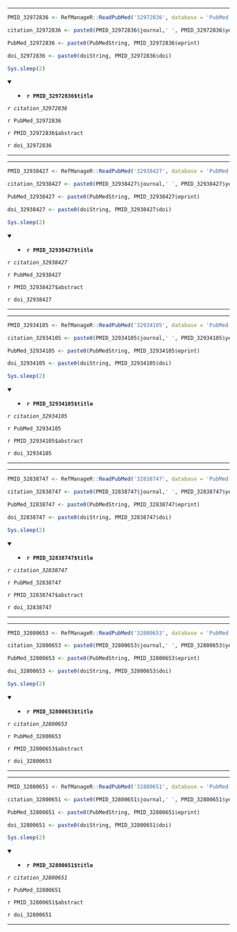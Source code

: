 

---

```r

PMID_32972836 <- RefManageR::ReadPubMed('32972836', database = 'PubMed')

citation_32972836 <- paste0(PMID_32972836$journal,' ', PMID_32972836$year, ' ', PMID_32972836$month,';', PMID_32972836$volume,'(', PMID_32972836$number,'):', PMID_32972836$pages)

PubMed_32972836 <- paste0(PubMedString, PMID_32972836$eprint)

doi_32972836 <- paste0(doiString, PMID_32972836$doi)

Sys.sleep(2)

```

<details open> <summary>
- **`r PMID_32972836$title`**
</summary> 

*`r citation_32972836`*

`r PubMed_32972836`

`r PMID_32972836$abstract`

`r doi_32972836`

</details>

---




---

```r

PMID_32938427 <- RefManageR::ReadPubMed('32938427', database = 'PubMed')

citation_32938427 <- paste0(PMID_32938427$journal,' ', PMID_32938427$year, ' ', PMID_32938427$month,';', PMID_32938427$volume,'(', PMID_32938427$number,'):', PMID_32938427$pages)

PubMed_32938427 <- paste0(PubMedString, PMID_32938427$eprint)

doi_32938427 <- paste0(doiString, PMID_32938427$doi)

Sys.sleep(2)

```

<details open> <summary>
- **`r PMID_32938427$title`**
</summary> 

*`r citation_32938427`*

`r PubMed_32938427`

`r PMID_32938427$abstract`

`r doi_32938427`

</details>

---




---

```r

PMID_32934105 <- RefManageR::ReadPubMed('32934105', database = 'PubMed')

citation_32934105 <- paste0(PMID_32934105$journal,' ', PMID_32934105$year, ' ', PMID_32934105$month,';', PMID_32934105$volume,'(', PMID_32934105$number,'):', PMID_32934105$pages)

PubMed_32934105 <- paste0(PubMedString, PMID_32934105$eprint)

doi_32934105 <- paste0(doiString, PMID_32934105$doi)

Sys.sleep(2)

```

<details open> <summary>
- **`r PMID_32934105$title`**
</summary> 

*`r citation_32934105`*

`r PubMed_32934105`

`r PMID_32934105$abstract`

`r doi_32934105`

</details>

---




---

```r

PMID_32838747 <- RefManageR::ReadPubMed('32838747', database = 'PubMed')

citation_32838747 <- paste0(PMID_32838747$journal,' ', PMID_32838747$year, ' ', PMID_32838747$month,';', PMID_32838747$volume,'(', PMID_32838747$number,'):', PMID_32838747$pages)

PubMed_32838747 <- paste0(PubMedString, PMID_32838747$eprint)

doi_32838747 <- paste0(doiString, PMID_32838747$doi)

Sys.sleep(2)

```

<details open> <summary>
- **`r PMID_32838747$title`**
</summary> 

*`r citation_32838747`*

`r PubMed_32838747`

`r PMID_32838747$abstract`

`r doi_32838747`

</details>

---




---

```r

PMID_32800653 <- RefManageR::ReadPubMed('32800653', database = 'PubMed')

citation_32800653 <- paste0(PMID_32800653$journal,' ', PMID_32800653$year, ' ', PMID_32800653$month,';', PMID_32800653$volume,'(', PMID_32800653$number,'):', PMID_32800653$pages)

PubMed_32800653 <- paste0(PubMedString, PMID_32800653$eprint)

doi_32800653 <- paste0(doiString, PMID_32800653$doi)

Sys.sleep(2)

```

<details open> <summary>
- **`r PMID_32800653$title`**
</summary> 

*`r citation_32800653`*

`r PubMed_32800653`

`r PMID_32800653$abstract`

`r doi_32800653`

</details>

---




---

```r

PMID_32800651 <- RefManageR::ReadPubMed('32800651', database = 'PubMed')

citation_32800651 <- paste0(PMID_32800651$journal,' ', PMID_32800651$year, ' ', PMID_32800651$month,';', PMID_32800651$volume,'(', PMID_32800651$number,'):', PMID_32800651$pages)

PubMed_32800651 <- paste0(PubMedString, PMID_32800651$eprint)

doi_32800651 <- paste0(doiString, PMID_32800651$doi)

Sys.sleep(2)

```

<details open> <summary>
- **`r PMID_32800651$title`**
</summary> 

*`r citation_32800651`*

`r PubMed_32800651`

`r PMID_32800651$abstract`

`r doi_32800651`

</details>

---


